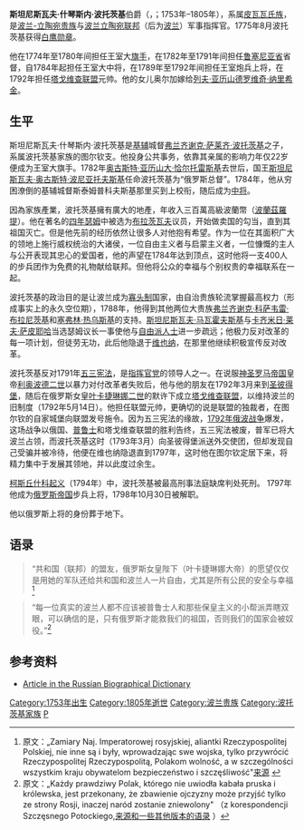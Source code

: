 {{Infobox nobility|
|         name=斯坦尼斯瓦夫·什琴斯内·波托茨基<br>Stanisław Szczęsny Potocki
|        image= Stanisław Szczęsny Potocki.jpg
|      caption=
|      noble family=波托茨基家族
|          CoA=皮瓦瓦纹章
|       father=弗兰齐谢克·萨莱齐·波托茨基
|       mother=安娜·埃尔兹别塔·波托茨卡
|      spouse=[[盖尔特鲁达·科莫罗夫斯卡|盖尔特鲁达·科莫罗夫斯卡]]<br>[[约瑟菲娜·阿玛莉亚·姆尼谢赫|约瑟菲娜·阿玛莉亚·姆尼谢赫]]<br>[[索菲娅·克拉沃尼|索菲娅·克拉沃尼]]
|     children=约瑟菲娜·阿玛莉亚·姆尼谢赫为其生下：<br>[[佩拉齐娅·鲁扎·波托茨卡|佩拉齐娅·鲁扎·波托茨卡]]<br>[[什琴斯内·耶日·波托茨基|什琴斯内·耶日·波托茨基]]<br>[[韦托里亚·波托茨卡|韦托里亚·波托茨卡]]<br>[[卢德维卡·波托茨卡|卢德维卡·波托茨卡]]<br>[[鲁扎·波托茨卡|鲁扎·波托茨卡]]<br>[[康丝坦茨娅·波托茨卡|康丝坦茨娅·波托茨卡]]<br>[[斯坦尼斯瓦夫·波托茨基|斯坦尼斯瓦夫·波托茨基]]<br>[[奥克塔维娅·波托茨卡|奥克塔维娅·波托茨卡]]<br>[[雅罗斯瓦夫·波托茨基|雅罗斯瓦夫·波托茨基]]<br>[[沃齐梅日·波托茨基|沃齐梅日·波托茨基]]<br>[[伊达莉娅·波托茨卡|伊达莉娅·波托茨卡]]<br>索菲娅·克拉沃妮为其生下：<br>[[康斯坦丁·波托茨基|康斯坦丁·波托茨基]]<br>[[米科瓦伊·波托茨基|米科瓦伊·波托茨基]]<br>[[海伦娜·波托茨卡|海伦娜·波托茨卡]]<br>[[亚历山大·波托茨基|亚历山大·波托茨基]]<br>[[梅齐斯瓦夫·波托茨基|梅齐斯瓦夫·波托茨基]]<br>[[索菲娅·基谢莱夫|索菲娅·波托茨卡]]<br>[[奥尔加·波托茨卡|奥尔加·波托茨卡]]<br>[[博莱斯瓦夫·波托茨基|博莱斯瓦夫·波托茨基]]
|         birth_date=1752年
|      birth_place=[[克里斯蒂诺波尔|克里斯蒂诺波尔]]
|        death_date=1805年3月14日
|      death_place=[[图尔钦|图尔钦]]
}}
'''斯坦尼斯瓦夫·什琴斯内·波托茨基'''伯爵（{{lang-pl|Stanisław Szczęsny Potocki}}，{{IPA-pl|staˈɲiswaf ˈʂt͡ʂɛ̃snɨ pɔˈtɔt͡ski}}；1753年–1805年），系属[[皮瓦瓦纹章|皮瓦瓦氏族]]，是[[波兰贵族|波兰-立陶宛贵族]]与[[波兰立陶宛联邦|波兰立陶宛联邦]]（后为[[波兰|波兰]]）军事指挥官。1775年8月波托茨基获得[[白鹰勋章_(波兰)|白鹰勋章]]。

他在1774年至1780年间担任王室大[[旗手|旗手]]，在1782年至1791年间担任[[鲁塞尼亚省|鲁塞尼亚省]]省督，自1784年起担任王室大中将，在1789年至1792年间担任王室炮兵上将，在1792年担任[[塔戈维查联盟|塔戈维查联盟]]元帅。他的女儿奥尔加嫁给[[列夫·亚历山德罗维奇·纳里希金|列夫·亚历山德罗维奇·纳里希金]]。

== 生平 ==
斯坦尼斯瓦夫·什琴斯内·波托茨基是[[基辅|基辅]]城督[[弗兰齐谢克·萨莱齐·波托茨基|弗兰齐谢克·萨莱齐·波托茨基]]之子，系属波托茨基家族的图尔钦支。他投身公共事务，依靠其亲属的影响力年仅22岁便成为王室大旗手。1782年[[奥古斯特·亚历山大·恰尔托雷斯基|奥古斯特·亚历山大·恰尔托雷斯基]]去世后，国王[[斯坦尼斯瓦夫·奥古斯特·波尼亚托夫斯基|斯坦尼斯瓦夫·奥古斯特·波尼亚托夫斯基]]任命波托茨基为“俄罗斯总督”。1784年，他从穷困潦倒的基辅城督斯泰姆普科夫斯基那里买到上校衔，随后成为[[中将|中将]]。 

因為家族產業，波托茨基擁有廣大的地產，年收入三百萬高級波蘭幣（[[波蘭茲羅提|波蘭茲羅提]]）。他在著名的[[四年瑟姆|四年瑟姆]]中被选为[[布拉茨瓦夫|布拉茨瓦夫]]议员，开始做卖国的勾当，直到其祖国灭亡。但是他先前的经历依然让很多人对他抱有希望。作为一位在其面积广大的领地上施行威权统治的大诸侯，一位自由主义者与启蒙主义者，一位慷慨的主人与公开表现其忠心的爱国者，他的声望在1784年达到顶点，这时他将一支400人的步兵团作为免费的礼物献给联邦。但他将公众的幸福与个别权贵的幸福联系在一起。 

波托茨基的政治目的是让波兰成为[[寡头制|寡头制]]国家，由自治贵族轮流掌握最高权力（形成事实上的永久空位期），1788年，他得到其他两位大贵族[[弗兰齐谢克·科萨韦雷·布拉尼茨基|弗兰齐谢克·科萨韦雷·布拉尼茨基]]和[[塞弗林·热乌斯基|塞弗林·热乌斯基]]的支持。[[斯坦尼斯瓦夫·马瓦霍夫斯基|斯坦尼斯瓦夫·马瓦霍夫斯基]]与[[卡齐米日·莱夫·萨皮耶哈|卡齐米日·莱夫·萨皮耶哈]]当选瑟姆议长一事使他与[[自由主义|自由派人士]]进一步疏远；他极力反对改革的每一项计划，但徒劳无功，此后他隐退于[[维也纳|维也纳]]，在那里他继续积极宣传反对改革。 

波托茨基反对1791年[[五三宪法|五三宪法]]，是[[指挥官党|指挥官党]]的领导人之一。在说服[[神圣罗马帝国|神圣罗马帝国]]皇帝[[利奥波德二世_(神圣罗马帝国)|利奥波德二世]]以暴力对付改革者失败后，他与他的朋友在1792年3月来到[[圣彼得堡|圣彼得堡]]，随后在俄罗斯女皇[[叶卡捷琳娜二世|叶卡捷琳娜二世]]的默许下成立[[塔戈维查联盟|塔戈维查联盟]]，以维持波兰的旧制度（1792年5月14日）。他担任联盟元帅，更确切的说是联盟的独裁者，在图尔钦的自家城堡向联盟发号施令。因为五三宪法的缘故，[[1792年俄波战争|1792年俄波战争]]爆发，这场战争以俄国、[[普鲁士|普鲁士]]和塔戈维查联盟的胜利告终，五三宪法被废，普军已将大波兰占领，而波托茨基这时（1793年3月）向圣彼得堡派送外交使团，但却发现自己受骗并被冷待，他便在维也纳隐退直到1797年，这时他在图尔钦定居下来，将精力集中于发展其领地，并以此度过余生。

[[柯斯丘什科起义|柯斯丘什科起义]]（1794年）中，波托茨基被最高刑事法庭缺席判处死刑。
1797年他成为[[俄罗斯帝国|俄罗斯帝国]]步兵上将，1798年10月30日被解职。

他以俄罗斯上将的身份葬于地下。

== 语录 ==
<blockquote>
“共和国（联邦）的盟友，俄罗斯女皇陛下（叶卡捷琳娜大帝）的愿望仅仅是用她的军队还给共和国和波兰人一片自由，尤其是所有公民的安全与幸福<ref>原文：„Zamiary Naj. Imperatorowej rosyjskiej, aliantki Rzeczypospolitej Polskiej, nie inne są i były, wprowadzając swe wojska, tylko przywrócić Rzeczypospolitej Rzeczypospolitą, Polakom wolność, a w szczególności wszystkim kraju obywatelom bezpieczeństwo i szczęśliwość"[http://www.rodman.most.org.pl/J.T.Babel14.htm 来源] {{Wayback|url=http://www.rodman.most.org.pl/J.T.Babel14.htm |date=20120321161532 }}</ref> </blockquote>
<blockquote>
“每一位真实的波兰人都不应该被普鲁士人和那些保皇主义的小帮派弄瞎双眼，可以确信的是，只有俄罗斯才能救我们的祖国，否则我们的国家会被奴役。”<ref>原文：„Każdy prawdziwy Polak, którego nie uwiodła kabała pruska i królewska, jest przekonany, że zbawienie ojczyzny może przyjść tylko ze strony Rosji, inaczej naród zostanie zniewolony"   （z korespondencji Szczęsnego Potockiego,[http://www.rodman.most.org.pl/J.T.Babel14.htm 来源和一些其他版本的语录] {{Wayback|url=http://www.rodman.most.org.pl/J.T.Babel14.htm |date=20120321161532 }}）</ref></blockquote>

==参考资料==
<references/>
{{No footnotes|time=2011-11-26}}
* {{ru icon}} [http://www.rulex.ru/xPol/index.htm Article in the Russian Biographical Dictionary] {{WebCite|url=https://www.webcitation.org/6Yz8U9oRr?url=http://www.rulex.ru/xPol/index.htm |date=20150602122839 |dateformat=iso }}

{{Authority control}}
[[Category:1753年出生|Category:1753年出生]]
[[Category:1805年逝世|Category:1805年逝世]]
[[Category:波兰贵族|Category:波兰贵族]]
[[Category:波托茨基家族|Category:波托茨基家族]]
[[Category:白鹰勋章获得者|P]]